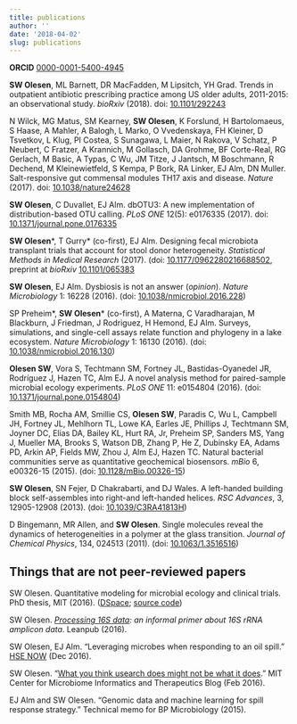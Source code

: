 ```yaml
---
title: publications
author: ''
date: '2018-04-02'
slug: publications
---
```


**ORCID** [0000-0001-5400-4945](https://orcid.org/0000-0001-5400-4945)

**SW Olesen**, ML Barnett, DR MacFadden, M Lipsitch, YH Grad. Trends in outpatient antibiotic prescribing practice among US older adults, 2011-2015: an observational study. *bioRxiv* (2018). doi: [10.1101/292243](https://doi.org/10.1101/292243)

N Wilck, MG Matus, SM Kearney, **SW Olesen**, K Forslund, H Bartolomaeus, S Haase, A Mahler, A Balogh, L Marko, O Vvedenskaya, FH Kleiner, D Tsvetkov, L Klug, PI Costea, S Sunagawa, L Maier, N Rakova, V Schatz, P Neubert, C Fratzer, A Krannich, M Gollasch, DA Grohme, BF Corte-Real, RG Gerlach, M Basic, A Typas, C Wu, JM Titze, J Jantsch, M Boschmann, R Dechend, M Kleinewietfeld, S Kempa, P Bork, RA Linker, EJ Alm, DN Muller. Salt-responsive gut commensal modules TH17 axis and disease. *Nature* (2017). doi: [10.1038/nature24628](https://doi.org/10.1038/nature24628)

**SW Olesen**, C Duvallet, EJ Alm. dbOTU3: A new implementation of distribution-based OTU calling. *PLoS ONE* 12(5): e0176335 (2017). doi: [10.1371/journal.pone.0176335](https://doi.org/10.1371/journal.pone.0176335)

**SW Olesen**\*, T Gurry\* (co-first), EJ Alm. Designing fecal microbiota  transplant trials that account for stool donor heterogeneity. *Statistical Methods in Medical Research* (2017). (doi: [10.1177/0962280216688502](https://doi.org/10.1177/0962280216688502), preprint at *bioRxiv* [10.1101/065383](https://doi.org/10.1101/065383)

**SW Olesen**, EJ Alm. Dysbiosis is not an answer (*opinion*). *Nature Microbiology* 1: 16228 (2016). (doi: [10.1038/nmicrobiol.2016.228](https://doi.org/10.1038/nmicrobiol.2016.228))

SP Preheim\*, **SW Olesen**\* (co-first), A Materna, C Varadharajan, M Blackburn, J Friedman, J Rodriguez, H Hemond, EJ Alm. Surveys, simulations, and single-cell assays relate function and phylogeny in a lake ecosystem. *Nature Microbiology* 1: 16130 (2016). (doi: [10.1038/nmicrobiol.2016.130](https://doi.org/10.1038/nmicrobiol.2016.130))

**Olesen SW**, Vora S, Techtmann SM, Fortney JL, Bastidas-Oyanedel JR, Rodríguez J, Hazen TC, Alm EJ. A novel analysis method for paired-sample microbial ecology experiments. *PLoS ONE* 11: e0154804 (2016). (doi: [10.1371/journal.pone.0154804](https://doi.org/10.1371/journal.pone.0154804))

Smith MB, Rocha AM, Smillie CS, **Olesen SW**, Paradis C, Wu L, Campbell JH, Fortney JL, Mehlhorn TL, Lowe KA, Earles JE, Phillips J, Techtmann SM, Joyner DC, Elias DA, Bailey KL, Hurt RA, Jr, Preheim SP, Sanders MS, Yang J, Mueller MA, Brooks S, Watson DB, Zhang P, He Z, Dubinsky EA, Adams PD, Arkin AP, Fields MW, Zhou J, Alm EJ, Hazen TC. Natural bacterial communities serve as quantitative geochemical biosensors. *mBio* 6, e00326-15 (2015). (doi: [10.1128/mBio.00326-15](https://doi.org/10.1128/mBio.00326-15))

**SW Olesen**, SN Fejer, D Chakrabarti, and DJ Wales. A left-handed building block self-assembles into right-and left-handed helices. *RSC Advances*, 3, 12905-12908 (2013). (doi: [10.1039/C3RA41813H](https://doi.org/10.1039/C3RA41813H))

D Bingemann, MR Allen, and **SW Olesen**. Single molecules reveal the dynamics of heterogeneities in a polymer at the glass transition. *Journal of Chemical Physics*, 134, 024513 (2011). (doi: [10.1063/1.3516516](https://doi.org/10.1063/1.3516516))

## Things that are not peer-reviewed papers

SW Olesen. Quantitative modeling for microbial ecology and clinical trials. PhD thesis, MIT (2016). ([DSpace](https://dspace.mit.edu/handle/1721.1/107277); [source code](https://github.com/swo/mit-thesis))

SW Olesen. *[Processing 16S data](https://leanpub.com/primer16s/): an informal primer about 16S rRNA amplicon data*. Leanpub (2016).

SW Olesen, EJ Alm. "Leveraging microbes when responding to an oil spill." [HSE NOW](http://www.spe.org/hsenow/article/leveraging-microbes-when-responding-to-a-spill) (Dec 2016).

SW Olesen. "[What you think usearch does might not be what it does](http://microbiome.mit.edu/2016/02/07/usearch/)." MIT Center for Microbiome Informatics and Therapeutics Blog (Feb 2016).

EJ Alm and SW Olesen. "Genomic data and machine learning for spill response strategy." Technical memo for BP Microbiology (2015).
